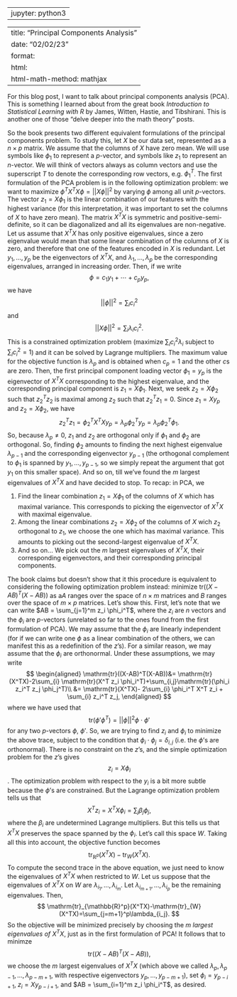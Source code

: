 
---
jupyter: python3
---

---
title: "Principal Components Analysis"
date: "02/02/23"
format:
  html:
    html-math-method: mathjax
---

For this blog post, I want to talk about principal components analysis (PCA). This is something I learned about from the great book *Introduction to Statistical Learning with R* by James, Witten, Hastie, and Tibshirani. This is another one of those "delve deeper into the math theory" posts. 

So the book presents two different equivalent formulations of the principal components problem. To study this, let $X$ be our data set, represented as a $n\times p$ matrix. 
We assume that the columns of $X$ have zero mean.
We will use symbols like $\phi_1$ to represent a $p$-vector, and symbols like $z_1$ to represent an $n$-vector.
We will think of vectors always as column vectors and use the superscript $T$ to denote the corresponding row vectors, e.g. $\phi_1^T$.
The first formulation of the PCA problem is in the following optimization problem: we want to maximize $\phi^T X^T X \phi= ||X\phi||^2$ by varying $\phi$ among all unit $p$-vectors.
The vector $z_1 = X\phi_1$ is the linear combination of our features with the highest variance (for this interpretation, it was important to set the columns of $X$ to have zero mean).
The matrix $X^T X$ is symmetric and positive-semi-definite, so it can be diagonalized and all its eigenvalues are non-negative.
Let us assume that $X^T X$ has only positive eigenvalues, since a zero eigenvalue would mean that some linear combination of the columns of $X$ is zero, and therefore that one of the features encoded in $X$ is redundant.
Let $y_1,\ldots, y_p$ be the eigenvectors of $X^TX$, and $\lambda_1,\ldots, \lambda_p$ be the corresponding eigenvalues, arranged in increasing order.
Then, if we write $$\phi = c_1y_1+\cdots+c_py_p,$$ we have $$||\phi||^2 = \sum_i c_i^2$$ and $$||X\phi||^2 = \sum_i \lambda_i c_i^2.$$
This is a constrained optimization problem (maximize $\sum_i c_i^2\lambda_i$ subject to $\sum_i c_i^2=1$) and it can be solved by Lagrange multipliers.
The maximum value for the objective function is $\lambda_p$ and is obtained when $c_p=1$ and the other $c$s are zero.
Then, the first principal component loading vector $\phi_1 =y_p$ is the eigenvector of $X^TX$ corresponding to the highest eigenvalue, and the corresponding principal component is $z_1 = X\phi_1$.
Next, we seek $z_2 = X\phi_2$ such that $z_2^T z_2$ is maximal among $z_2$ such that $z_2^T z_1=0$.
Since $z_1 = Xy_p$ and $z_2 = X\phi_2$, we have $$z_2^T z_1 = \phi_2^T X^TX y_p = \lambda_p \phi_2^T y_p=\lambda_p \phi_2^T\phi_1.$$
So, because $\lambda_p\neq 0$, $z_1$ and $z_2$ are orthogonal only if $\phi_1$ and $\phi_2$ are orthogonal.
So, finding $\phi_2$ amounts to finding the next highest eigenvalue $\lambda_{p-1}$ and the corresponding eigenvector $y_{p-1}$ (the orthogonal complement to $\phi_1$ is spanned by $y_1,\ldots, y_{p-1}$, so we simply repeat the argument that got $y_1$ on this smaller space).
And so on, till we've found the $m$ largest eigenvalues of $X^TX$ and have decided to stop.
To recap: in PCA, we

1. Find the linear combination $z_1=X\phi_1$ of the columns of $X$ which has maximal variance. This corresponds to picking the eigenvector of $X^TX$ with maximal eigenvalue.
2. Among the linear combinations $z_2 = X\phi_2$ of the columns of $X$ wich $z_2$ orthogonal to $z_1$, we choose the one which has maximal variance. This amounts to picking out the second-largest eigenvalue of $X^TX$.
3. And so on... We pick out the $m$ largest eigenvalues of $X^TX$, their corresponding eigenvectors, and their corresponding principal components.

The book claims but doesn't show that it this procedure is equivalent to considering the following optimization problem instead: minimize $\mathrm{tr}((X-AB)^T(X-AB))$ as a$A$ ranges over the space of $n\times m$ matrices and $B$ ranges over the space of $m \times p$ matrices.
Let's show this.
First, let's note that we can write $AB = \sum_{j=1}^m z_i \phi_i^T$, where the $z_i$ are $n$ vectors and the $\phi_i$ are $p$-vectors (unrelated so far to the ones found from the first formulation of PCA).
We may assume that the $\phi_i$ are linearly independent (for if we can write one $\phi$ as a linear combination of the others, we can manifest this as a redefinition of the $z$'s).
For a similar reason, we may assume that the $\phi_i$ are orthonormal.
Under these assumptions, we may write
$$
\begin{aligned}
\mathrm{tr}((X-AB)^T(X-AB))&= \mathrm{tr}(X^TX)-2\sum_{i} \mathrm{tr}(X^T z_i \phi_i^T)+\sum_{i,j}\mathrm{tr}(\phi_i z_i^T z_j \phi_j^T)\\
&= \mathrm{tr}(X^TX)- 2\sum_{i} \phi_i^T X^T z_i + \sum_{i} z_i^T z_j, 
\end{aligned}
$$
where we have used that 
$$
\mathrm{tr}(\phi' \phi^T) = ||\phi||^2 \phi \cdot \phi'
$$
for any two $p$-vectors $\phi$, $\phi'$.
So, we are trying to find $z_i$ and $\phi_i$ to minimize the above trace, subject to the condition that $\phi_i \cdot \phi_j = \delta_{i,j}$ (i.e. the $\phi$'s are orthonormal).
There is no constraint on the $z$'s, and the simple optimization problem for the $z$'s gives $$z_i = X\phi_i$$.
The optimization problem with respect to the $y_i$ is a bit more subtle because the $\phi$'s are  constrained.
But the Lagrange optimization problem tells us that
$$
X^Tz_i =X^TX\phi_i = \sum_j \beta_j \phi_j,
$$
where the $\beta_i$ are undetermined Lagrange multipliers.
But this tells us that $X^TX$ preserves the space spanned by the $\phi_i$.
Let's call this space $W$.
Taking all this into account, the objective function becomes
$$
\mathrm{tr}_{\mathbb{R}^p}(X^TX)-\mathrm{tr}_{W}(X^TX).
$$
To compute the second trace in the above equation, we just need to know the eigenvalues of $X^TX$ when restricted to $W$.
Let us suppose that the eigenvalues of $X^TX$ on $W$ are $\lambda_{i_1},\ldots, \lambda_{i_m}$. Let $\lambda_{i_{m+1}},\ldots, \lambda_{i_{p}}$ be the remaining eigenvalues.
Then,
$$
\mathrm{tr}_{\mathbb{R}^p}(X^TX)-\mathrm{tr}_{W}(X^TX)=\sum_{j=m+1}^p\lambda_{i_j}.
$$
So the objective will be minimized precisely by choosing the $m$ *largest eigenvalues of $X^TX$*, just as in the first formulation of PCA!
It follows that to minimze $$\mathrm{tr}((X-AB)^T(X-AB)),$$ we choose the $m$ largest eigenvalues of $X^TX$ (which above we called $\lambda_p, \lambda_{p-1},\ldots, \lambda_{p-m+1}$, with respective eigenvectors $y_p,\ldots, y_{p-m+1}$), set $\phi_i = y_{p-i+1}$, $z_i = Xy_{p-i+1}$, and $AB = \sum_{i=1}^m z_i \phi_i^T$, as desired.